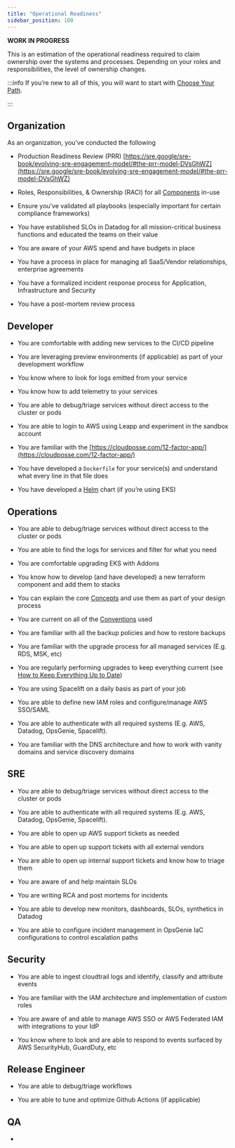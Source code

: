 ```yaml
---
title: "Operational Readiness"
sidebar_position: 100
---
```

**WORK IN PROGRESS**

This is an estimation of the operational readiness required to claim ownership over the systems and processes. Depending on your roles and responsibilities, the level of ownership changes.

:::info
If you’re new to all of this, you will want to start with [Choose Your Path](/intro/path/).

:::

## Organization
As an organization, you’ve conducted the following

- Production Readiness Review (PRR) [https://sre.google/sre-book/evolving-sre-engagement-model/#the-prr-model-DVsGhWZ](https://sre.google/sre-book/evolving-sre-engagement-model/#the-prr-model-DVsGhWZ)

- Roles, Responsibilities, & Ownership  (RACI) for all [Components](/components) in-use

- Ensure you’ve validated all playbooks (especially important for certain compliance frameworks)

- You have established SLOs in Datadog for all mission-critical business functions and educated the teams on their value

- You are aware of your AWS spend and have budgets in place

- You have a process in place for managing all SaaS/Vendor relationships, enterprise agreements

- You have a formalized incident response process for Application, Infrastructure and Security

- You have a post-mortem review process

## Developer
- You are comfortable with adding new services to the CI/CD pipeline

- You are leveraging preview environments (if applicable) as part of your development workflow

- You know where to look for logs emitted from your service

- You know how to add telemetry to your services

- You are able to debug/triage services without direct access to the cluster or pods

- You are able to login to AWS using Leapp and experiment in the sandbox account

- You are familiar with the [https://cloudposse.com/12-factor-app/](https://cloudposse.com/12-factor-app/)

- You have developed a `Dockerfile` for your service(s) and understand what every line in that file does

- You have developed a [Helm](/reference/legacy/helm) chart (if you’re using EKS)

## Operations
- You are able to debug/triage services without direct access to the cluster or pods

- You are able to find the logs for services and filter for what you need

- You are comfortable upgrading EKS with Addons

- You know how to develop (and have developed) a new terraform component and add them to stacks

- You can explain the core [Concepts](/reference/legacy/fundamentals/concepts) and use them as part of your design process

- You are current on all of the [Conventions](/learn/conventions) used

- You are familiar with all the backup policies and how to restore backups

- You are familiar with the upgrade process for all managed services (E.g. RDS, MSK, etc)

- You are regularly performing upgrades to keep everything current (see [How to Keep Everything Up to Date](/learn/maintenance/upgrades/how-to-keep-everything-up-to-date))

- You are using Spacelift on a daily basis as part of your job

- You are able to define new IAM roles and configure/manage AWS SSO/SAML

- You are able to authenticate with all required systems (E.g. AWS, Datadog, OpsGenie, Spacelift).

- You are familiar with the DNS architecture and how to work with vanity domains and service discovery domains

## SRE
- You are able to debug/triage services without direct access to the cluster or pods

- You are able to authenticate with all required systems (E.g. AWS, Datadog, OpsGenie, Spacelift).

- You are able to open up AWS support tickets as needed

- You are able to open up support tickets with all external vendors

- You are able to open up internal support tickets and know how to triage them

- You are aware of and help maintain SLOs

- You are writing RCA and post mortems for incidents

- You are able to develop new monitors, dashboards, SLOs, synthetics in Datadog

- You are able to configure incident management in OpsGenie IaC configurations to control escalation paths

## Security
- You are able to ingest cloudtrail logs and identify, classify and attribute events

- You are familiar with the IAM architecture and implementation of custom roles

- You are aware of and able to manage AWS SSO or AWS Federated IAM with integrations to your IdP

- You know where to look and are able to respond to events surfaced by AWS SecurityHub, GuardDuty, etc

## Release Engineer
- You are able to debug/triage workflows

- You are able to tune and optimize Github Actions (if applicable)

## QA
-


